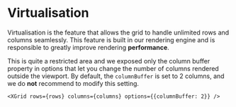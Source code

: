 
<Meta title="1. Docs/7. Virtualisation" component={XGrid} />

# Virtualisation

Virtualisation is the feature that allows the grid to handle unlimited rows and columns seamlessly.
This feature is built in our rendering engine and is responsible to greatly improve rendering **performance**.

This is quite a restricted area and we exposed only the column buffer property in options that let you change the number of columns rendered outside the viewport.
By default, the `columnBuffer` is set to 2 columns, and we do **not** recommend to modify this setting.

```tsx
<XGrid rows={rows} columns={columns} options={{columnBuffer: 2}} />
```
